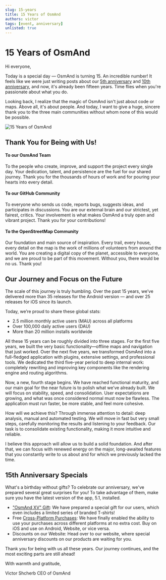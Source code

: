 ```yaml
---
slug: 15-years
title: 15 Years of OsmAnd
authors: victor
tags: [event, anniversary] 
unlisted: true
---
```






# 15 Years of OsmAnd

Hi everyone,

Today is a special day — OsmAnd is turning 15. An incredible number! It feels like we were just writing posts about our [5th anniversary](https://osmand.net/uk/blog/five-years) and [10th anniversary](https://osmand.net/uk/blog/ten-years), and now, it's already been fifteen years. Time flies when you're passionate about what you do.

Looking back, I realize that the magic of OsmAnd isn't just about code or maps. Above all, it's about people. And today, I want to give a huge, sincere thank you to the three main communities without whom none of this would be possible.

![15 Years of OsmAnd](./img/15_years.png)

<!-- truncate -->

## Thank You for Being with Us!

#### To our OsmAnd Team
To the people who create, improve, and support the project every single day. Your dedication, talent, and persistence are the fuel for our shared journey. Thank you for the thousands of hours of work and for pouring your hearts into every detail.

#### To our GitHub Community
To everyone who sends us code, reports bugs, suggests ideas, and participates in discussions. You are our external brain and our strictest, yet fairest, critics. Your involvement is what makes OsmAnd a truly open and vibrant project. Thank you for your contributions!

#### To the OpenStreetMap Community
Our foundation and main source of inspiration. Every trail, every house, every detail on the map is the work of millions of volunteers from around the world. You are creating a digital copy of the planet, accessible to everyone, and we are proud to be part of this movement. Without you, there would be no us. Thank you!

## Our Journey and Focus on the Future
The scale of this journey is truly humbling. Over the past 15 years, we’ve delivered more than 35 releases for the Android version — and over 25 releases for iOS since its launch.

Today, we’re proud to share these global stats:

- 2.5 million monthly active users (MAU) across all platforms
- Over 100,000 daily active users (DAU)
- More than 20 million installs worldwide

All these 15 years can be roughly divided into three stages. For the first five years, we built the very basic functionality—offline maps and navigation that just worked. Over the next five years, we transformed OsmAnd into a full-fledged application with plugins, extensive settings, and professional tools. We dedicated the third five-year period to deep internal work: completely rewriting and improving key components like the rendering engine and routing algorithms.

Now, a new, fourth stage begins. We have reached functional maturity, and our main goal for the near future is to polish what we’ve already built. We will focus on stability, speed, and consolidation. User expectations are growing, and what was once considered normal must now be flawless. The application must run faster, be more stable, and feel more cohesive.

How will we achieve this? Through immense attention to detail: deep analysis, manual and automated testing. We will move in fast but very small steps, carefully monitoring the results and listening to your feedback. Our task is to consolidate existing functionality, making it more intuitive and reliable.

I believe this approach will allow us to build a solid foundation. And after that, we can focus with renewed energy on the major, long-awaited features that you constantly write to us about and for which we previously lacked the time.

## 15th Anniversary Specials

What's a birthday without gifts? To celebrate our anniversary, we've prepared several great surprises for you! To take advantage of them, make sure you have the latest version of the app, 5.1, installed.

- ["OsmAnd XV" Gift](https://osmand.net/pricing): We have prepared a special gift for our users, which even includes a limited series of branded T-shirts! 
- Free [Cross-Platform Purchases](https://osmand.net/docs/user/purchases/cross): We have finally enabled the ability to use your purchases across different platforms at no extra cost. Buy on iOS and use on Android, Website, or vice versa.
- Discounts on our Website: Head over to our website, where special anniversary discounts on our products are waiting for you.

Thank you for being with us all these years. Our journey continues, and the most exciting parts are still ahead!

With warmth and gratitude,  

Victor Shcherb
CEO of OsmAnd  

